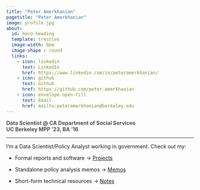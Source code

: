 ```yaml
---
title: "Peter Amerkhanian"
pagetitle: "Peter Amerkhanian"
image: profile.jpg
about:
  id: hero-heading
  template: trestles
  image-width: 8em
  image-shape : round
  links:
    - icon: linkedin
      text: LinkedIn
      href: https://www.linkedin.com/in/peteramerkhanian/
    - icon: github
      text: Github
      href: https://github.com/peter-amerkhanian
    - icon: envelope-open-fill
      text: Email
      href: mailto:peteramerkhanian@berkeley.edu
---
```

<p style="font-weight: 650; color: #4d4d4d">Data Scientist @ CA Department of Social Services  
UC Berkeley MPP '23, BA '16
</p>
<hr>
I’m a Data Scientist/Policy Analyst working in government. Check out my:      

- Formal reports and software $\rightarrow$ [Projects](projects.qmd)

- Standalone policy analysis memos $\rightarrow$ [Memos](memos.qmd)

- Short-form technical resources $\rightarrow$ [Notes](blog.qmd)